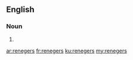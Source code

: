 ==English==

===Noun===
{{head|en|plural}}

# {{plural of|reneger|lang=en|nocat=1}}

[[ar:renegers]]
[[fr:renegers]]
[[ku:renegers]]
[[my:renegers]]